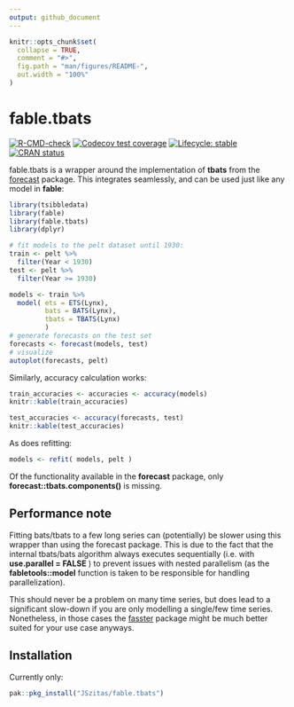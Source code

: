```yaml
---
output: github_document
---
```


<!-- README.md is generated from README.Rmd. Please edit that file -->

```r
knitr::opts_chunk$set(
  collapse = TRUE,
  comment = "#>",
  fig.path = "man/figures/README-",
  out.width = "100%"
)
```

# fable.tbats

<!-- badges: start -->
[![R-CMD-check](https://github.com/JSzitas/fable.tbats/workflows/R-CMD-check/badge.svg)](https://github.com/JSzitas/fable.tbats/actions)
[![Codecov test coverage](https://codecov.io/gh/JSzitas/autodep/branch/main/graph/badge.svg)](https://codecov.io/gh/JSzitas/autodep?branch=main)
[![Lifecycle: stable](https://img.shields.io/badge/lifecycle-stable-green.svg)](https://lifecycle.r-lib.org/articles/stages.html#stable)
[![CRAN status](https://www.r-pkg.org/badges/version/fable.tbats)](https://CRAN.R-project.org/package=fable.tbats)
<!-- badges: end -->

fable.tbats is a wrapper around the implementation of **tbats** from the [forecast](https://github.com/robjhyndman/forecast) package. 
This integrates seamlessly, and can be used just like any model in **fable**: 

```r
library(tsibbledata)
library(fable)
library(fable.tbats)
library(dplyr)

# fit models to the pelt dataset until 1930:
train <- pelt %>% 
  filter(Year < 1930)
test <- pelt %>% 
  filter(Year >= 1930)

models <- train %>% 
  model( ets = ETS(Lynx),
         bats = BATS(Lynx),
         tbats = TBATS(Lynx)
         ) 
# generate forecasts on the test set
forecasts <- forecast(models, test)
# visualize
autoplot(forecasts, pelt)
```

Similarly, accuracy calculation works: 

```r
train_accuracies <- accuracies <- accuracy(models)
knitr::kable(train_accuracies)
```

```r
test_accuracies <- accuracy(forecasts, test)
knitr::kable(test_accuracies)
```

As does refitting:

```r
models <- refit( models, pelt )
```

Of the functionality available in the **forecast** package, only **forecast::tbats.components()** 
is missing. 

## Performance note 

Fitting bats/tbats to a few long series can (potentially) be slower using this wrapper 
than using the forecast package. This is due to the fact that the internal tbats/bats algorithm 
always executes sequentially (i.e. with **use.parallel = FALSE** ) to prevent issues with nested parallelism 
(as the **fabletools::model** function is taken to be responsible for handling parallelization). 

This should never be a problem on many time series, but does lead to a significant slow-down if you are only 
modelling a single/few time series. Nonetheless, in those cases the [fasster](https://github.com/tidyverts/fasster) package might be much better suited 
for your use case anyways. 

## Installation

Currently only: 

``` r
pak::pkg_install("JSzitas/fable.tbats")
```


